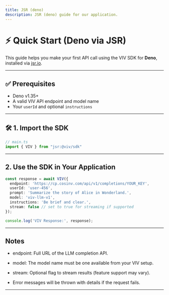 ```yaml
---
title: JSR (deno)
description: JSR (deno) guide for our application.
---
```


# ⚡ Quick Start (Deno via JSR)

This guide helps you make your first API call using the VIV SDK for **Deno**, installed via [jsr.io](https://jsr.io).

---

## ✅ Prerequisites

- Deno v1.35+  
- A valid VIV API endpoint and model name  
- Your `userId` and optional `instructions`  

---

## 🛠️ 1. Import the SDK

```ts
// main.ts
import { VIV } from "jsr:@viv/sdk"
```

---

## 2. Use the SDK in Your Application

```ts
const response = await VIV({
  endpoint: 'https://cp.cosinv.com/api/v1/completions/YOUR_KEY',
  userId: 'user-456',
  prompt: 'Summarize the story of Alice in Wonderland.',
  model: 'viv-llm-v1',
  instructions: 'Be brief and clear.',
  stream: false // set to true for streaming if supported
});

console.log('VIV Response:', response);
```

---

## Notes

- endpoint: Full URL of the LLM completion API.

- model: The model name must be one available from your VIV setup.

- stream: Optional flag to stream results (feature support may vary).

- Error messages will be thrown with details if the request fails.

---